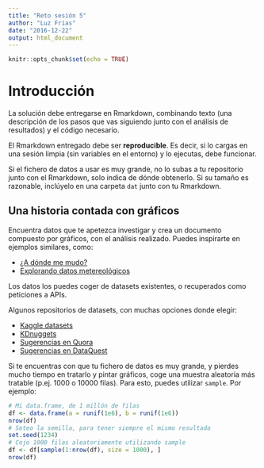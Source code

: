 ```yaml
---
title: "Reto sesión 5"
author: "Luz Frias"
date: "2016-12-22"
output: html_document
---
```


```r
knitr::opts_chunk$set(echo = TRUE)
```

# Introducción

La solución debe entregarse en Rmarkdown, combinando texto (una descripción de los pasos que vas siguiendo junto con el análisis de resultados) y el código necesario.

El Rmarkdown entregado debe ser __reproducible__. Es decir, si lo cargas en una sesión limpia (sin variables en el entorno) y lo ejecutas, debe funcionar.

Si el fichero de datos a usar es muy grande, no lo subas a tu repositorio junto con el Rmarkdown, solo indica de dónde obtenerlo. Si su tamaño es razonable, inclúyelo en una carpeta `dat` junto con tu Rmarkdown.

## Una historia contada con gráficos

Encuentra datos que te apetezca investigar y crea un documento compuesto por gráficos, con el análisis realizado. Puedes inspirarte en ejemplos similares, como:

* [¿A dónde me mudo?](http://serialized.net/2012/02/using-r-and-ggplot2-to-contemplate-relocation/)
* [Explorando datos metereológicos](http://forensics.umass.edu/classes/cs691BL/Assign4-Weather-soln.pdf)

Los datos los puedes coger de datasets existentes, o recuperados como peticiones a APIs.

Algunos repositorios de datasets, con muchas opciones donde elegir:

* [Kaggle datasets](https://www.kaggle.com/datasets)
* [KDnuggets](http://www.kdnuggets.com/datasets/index.html)
* [Sugerencias en Quora](https://www.quora.com/What-are-some-interesting-public-datasets-to-visualize)
* [Sugerencias en DataQuest](https://www.dataquest.io/blog/free-datasets-for-projects/)


Si te encuentras con que tu fichero de datos es muy grande, y pierdes mucho tiempo en tratarlo y pintar gráficos, coge una muestra aleatoria más tratable (p.ej. 1000 o 10000 filas). Para esto, puedes utilizar `sample`. Por ejemplo:

```r
# Mi data.frame, de 1 millón de filas
df <- data.frame(a = runif(1e6), b = runif(1e6))
nrow(df)
# Seteo la semilla, para tener siempre el mismo resultado
set.seed(1234)
# Cojo 1000 filas aleatoriamente utilizando sample
df <- df[sample(1:nrow(df), size = 1000), ]
nrow(df)
```